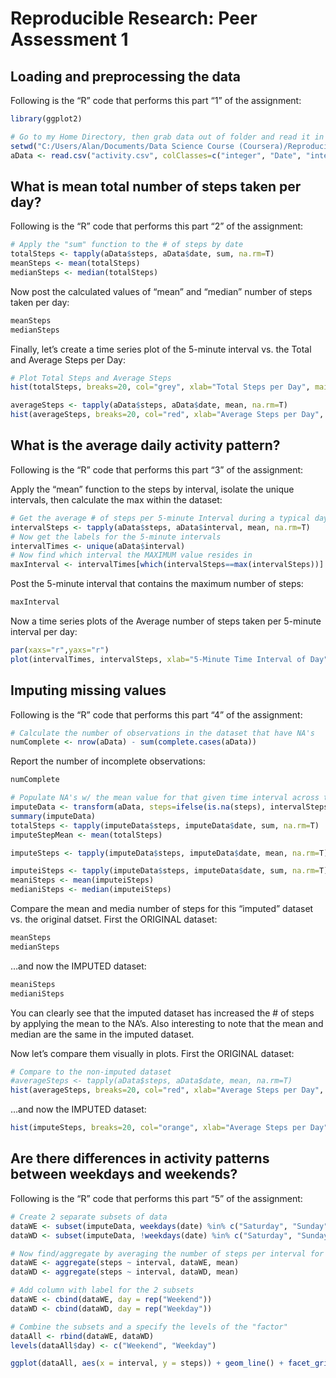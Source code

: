 # Reproducible Research: Peer Assessment 1


## Loading and preprocessing the data
Following is the "R" code that performs this part "1" of the assignment:
```r
library(ggplot2)

# Go to my Home Directory, then grab data out of folder and read it in
setwd("C:/Users/Alan/Documents/Data Science Course (Coursera)/Reproducible Data Homework I")
aData <- read.csv("activity.csv", colClasses=c("integer", "Date", "integer"))
```

## What is mean total number of steps taken per day?
Following is the "R" code that performs this part "2" of the assignment:
```r
# Apply the "sum" function to the # of steps by date
totalSteps <- tapply(aData$steps, aData$date, sum, na.rm=T)
meanSteps <- mean(totalSteps)
medianSteps <- median(totalSteps)
```
Now post the calculated values of "mean" and "median" number of steps taken per day:
```r
meanSteps
medianSteps
```
Finally, let's create a time series plot of the 5-minute interval vs. the Total and Average Steps per Day:
```r
# Plot Total Steps and Average Steps
hist(totalSteps, breaks=20, col="grey", xlab="Total Steps per Day", main="TOTAL Steps - Distribution")

averageSteps <- tapply(aData$steps, aData$date, mean, na.rm=T)
hist(averageSteps, breaks=20, col="red", xlab="Average Steps per Day", main="AVERAGE Steps - Distribution")
```

## What is the average daily activity pattern?
Following is the "R" code that performs this part "3" of the assignment:

Apply the "mean" function to the steps by interval, isolate the unique intervals, then calculate the max within the dataset:
```r
# Get the average # of steps per 5-minute Interval during a typical day
intervalSteps <- tapply(aData$steps, aData$interval, mean, na.rm=T)
# Now get the labels for the 5-minute intervals
intervalTimes <- unique(aData$interval)
# Now find which interval the MAXIMUM value resides in
maxInterval <- intervalTimes[which(intervalSteps==max(intervalSteps))]
```
Post the 5-minute interval that contains the maximum number of steps:
```r
maxInterval
```
Now a time series plots of the Average number of steps taken per 5-minute interval per day:
```r
par(xaxs="r",yaxs="r")
plot(intervalTimes, intervalSteps, xlab="5-Minute Time Interval of Day", ylab="Average # of Steps in Time Interval", main="Average # of Steps Throughout Day", type="l")
```

## Imputing missing values
Following is the "R" code that performs this part "4" of the assignment:
```r
# Calculate the number of observations in the dataset that have NA's
numComplete <- nrow(aData) - sum(complete.cases(aData))
```
Report the number of incomplete observations:
```r
numComplete
```
```r
# Populate NA's w/ the mean value for that given time interval across the dataset
imputeData <- transform(aData, steps=ifelse(is.na(steps), intervalSteps, steps))
summary(imputeData)
totalSteps <- tapply(imputeData$steps, imputeData$date, sum, na.rm=T)
imputeStepMean <- mean(totalSteps)

imputeSteps <- tapply(imputeData$steps, imputeData$date, mean, na.rm=T)

imputeiSteps <- tapply(imputeData$steps, imputeData$date, sum, na.rm=T)
meaniSteps <- mean(imputeiSteps)
medianiSteps <- median(imputeiSteps)
```
Compare the mean and media number of steps for this "imputed" dataset vs. the original datset. First the ORIGINAL dataset:
```r
meanSteps
medianSteps
```
...and now the IMPUTED dataset:
```r
meaniSteps
medianiSteps
```
You can clearly see that the imputed dataset has increased the # of steps by applying the mean to the NA's. Also interesting to note that the mean and median are the same in the imputed dataset.

Now let's compare them visually in plots. First the ORIGINAL dataset:
```r
# Compare to the non-imputed dataset
#averageSteps <- tapply(aData$steps, aData$date, mean, na.rm=T)
hist(averageSteps, breaks=20, col="red", xlab="Average Steps per Day", main="AVERAGE Steps - Distribution")
```

...and now the IMPUTED dataset:
```r
hist(imputeSteps, breaks=20, col="orange", xlab="Average Steps per Day", main="AVERAGE Steps - Distribution")
```


## Are there differences in activity patterns between weekdays and weekends?
Following is the "R" code that performs this part "5" of the assignment:
```r
# Create 2 separate subsets of data
dataWE <- subset(imputeData, weekdays(date) %in% c("Saturday", "Sunday"))
dataWD <- subset(imputeData, !weekdays(date) %in% c("Saturday", "Sunday"))

# Now find/aggregate by averaging the number of steps per interval for each data subset
dataWE <- aggregate(steps ~ interval, dataWE, mean)
dataWD <- aggregate(steps ~ interval, dataWD, mean)

# Add column with label for the 2 subsets
dataWE <- cbind(dataWE, day = rep("Weekend"))
dataWD <- cbind(dataWD, day = rep("Weekday"))

# Combine the subsets and a specify the levels of the "factor"
dataAll <- rbind(dataWE, dataWD)
levels(dataAll$day) <- c("Weekend", "Weekday")

ggplot(dataAll, aes(x = interval, y = steps)) + geom_line() + facet_grid(day ~ .) + labs(x = "5-Minute Interval Throughout Day", y = "Average Number of Steps (w/ Imputed Data)")
```
